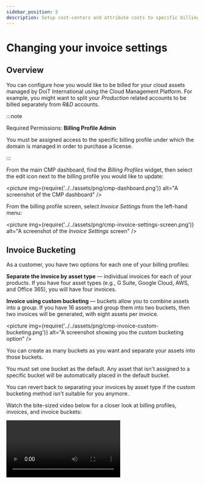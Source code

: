```yaml
---
sidebar_position: 5
description: Setup cost-centers and attribute costs to specific billing profiles
---
```


# Changing your invoice settings

## Overview

You can configure how you would like to be billed for your cloud assets managed by DoiT International using the Cloud Management Platform. For example, you might want to split your _Production_ related accounts to be billed separately from _R\&D_ accounts.

:::note

Required Permissions: **Billing Profile Admin**

You must be assigned access to the specific billing profile under which the domain is managed in order to purchase a license.

:::

From the main CMP dashboard, find the _Billing Profiles_ widget, then select the edit icon next to the billing profile you would like to update:

<picture
  img={require('../../assets/png/cmp-dashboard.png')}
  alt="A screenshot of the CMP dashboard"
/>

From the billing profile screen, select _Invoice Settings_ from the left-hand menu:

<picture
  img={require('../../assets/png/cmp-invoice-settings-screen.png')}
  alt="A screenshot of the _Invoice Settings_ screen"
/>

## Invoice Bucketing

As a customer, you have two options for each one of your billing profiles:

**Separate the invoice by asset type** &mdash; individual invoices for each of your products. <!-- textlint-disable max-comma -->If you have four asset types (e.g., G Suite, Google Cloud, AWS, and Office 365), you will have four invoices.<!-- textlint-enable -->

**Invoice using custom bucketing** &mdash; buckets allow you to combine assets into a group. If you have 16 assets and group them into two buckets, then two invoices will be generated, with eight assets per invoice.

<picture
  img={require('../../assets/png/cmp-invoice-custom-bucketing.png')}
  alt="A screenshot showing you the custom bucketing option"
/>

You can create as many buckets as you want and separate your assets into those buckets.

You must set one bucket as the default. Any asset that isn't assigned to a specific bucket will be automatically placed in the default bucket.

You can revert back to separating your invoices by asset type if the custom bucketing method isn't suitable for you anymore.

Watch the bite-sized video below for a closer look at billing profiles, invoices, and invoice buckets:

<video
  type="loom"
  id="58349311a16d4daf8d9f9c5b1ebffdce"
  thumb="-full-1602768028512.jpg"
/>
